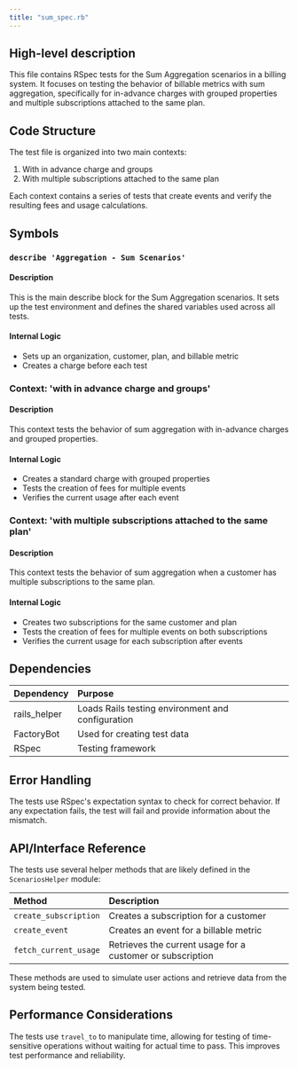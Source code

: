```yaml
---
title: "sum_spec.rb"
---
```


## High-level description
This file contains RSpec tests for the Sum Aggregation scenarios in a billing system. It focuses on testing the behavior of billable metrics with sum aggregation, specifically for in-advance charges with grouped properties and multiple subscriptions attached to the same plan.

## Code Structure
The test file is organized into two main contexts:
1. With in advance charge and groups
2. With multiple subscriptions attached to the same plan

Each context contains a series of tests that create events and verify the resulting fees and usage calculations.

## Symbols

### `describe 'Aggregation - Sum Scenarios'`
#### Description
This is the main describe block for the Sum Aggregation scenarios. It sets up the test environment and defines the shared variables used across all tests.

#### Internal Logic
- Sets up an organization, customer, plan, and billable metric
- Creates a charge before each test

### Context: 'with in advance charge and groups'
#### Description
This context tests the behavior of sum aggregation with in-advance charges and grouped properties.

#### Internal Logic
- Creates a standard charge with grouped properties
- Tests the creation of fees for multiple events
- Verifies the current usage after each event

### Context: 'with multiple subscriptions attached to the same plan'
#### Description
This context tests the behavior of sum aggregation when a customer has multiple subscriptions to the same plan.

#### Internal Logic
- Creates two subscriptions for the same customer and plan
- Tests the creation of fees for multiple events on both subscriptions
- Verifies the current usage for each subscription after events

## Dependencies
| Dependency | Purpose |
|:-----------|:--------|
| rails_helper | Loads Rails testing environment and configuration |
| FactoryBot | Used for creating test data |
| RSpec | Testing framework |

## Error Handling
The tests use RSpec's expectation syntax to check for correct behavior. If any expectation fails, the test will fail and provide information about the mismatch.

## API/Interface Reference
The tests use several helper methods that are likely defined in the `ScenariosHelper` module:

| Method | Description |
|:-------|:------------|
| `create_subscription` | Creates a subscription for a customer |
| `create_event` | Creates an event for a billable metric |
| `fetch_current_usage` | Retrieves the current usage for a customer or subscription |

These methods are used to simulate user actions and retrieve data from the system being tested.

## Performance Considerations
The tests use `travel_to` to manipulate time, allowing for testing of time-sensitive operations without waiting for actual time to pass. This improves test performance and reliability.